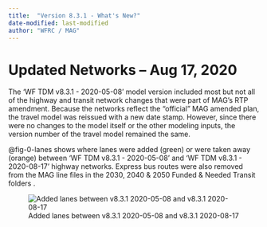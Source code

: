 ```yaml
---
title:  "Version 8.3.1 - What's New?"
date-modified: last-modified
author: "WFRC / MAG"
---
```


# Updated Networks – Aug 17, 2020

The 'WF TDM v8.3.1 - 2020-05-08' model version included most but not all of the highway and transit network changes that were part of MAG's RTP amendment.  Because the networks reflect the "official" MAG amended plan, the travel model was reissued with a new date stamp.  However, since there were no changes to the model itself or the other modeling inputs, the version number of the travel model remained the same.  

@fig-0-lanes shows where lanes were added (green) or were taken away (orange) between 'WF TDM v8.3.1 - 2020-05-08' and 'WF TDM v8.3.1 - 2020-08-17' highway networks.  Express bus routes were also removed from the MAG line files in the 2030, 2040 & 2050 Funded & Needed Transit folders .

![Added lanes between v8.3.1 2020-05-08 and v8.3.1 2020-08-17](../2020-05-08/_pictures/0-update.png){#fig-0-lanes}


